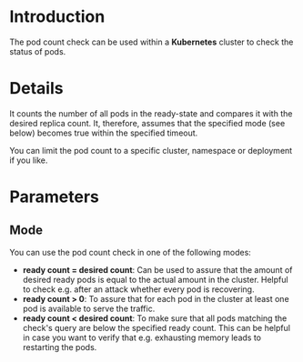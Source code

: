 # Introduction

The pod count check can be used within a **Kubernetes** cluster to check the status of pods.

# Details

It counts the number of all pods in the ready-state and compares it with the desired replica count. It, therefore, assumes that the specified mode (see below) becomes true within the specified timeout.

You can limit the pod count to a specific cluster, namespace or deployment if you like.

# Parameters

## Mode

You can use the pod count check in one of the following modes:

- **ready count = desired count**: Can be used to assure that the amount of desired ready pods is equal to the actual amount in the cluster. Helpful to check e.g. after an attack whether every pod is recovering.
- **ready count > 0**: To assure that for each pod in the cluster at least one pod is available to serve the traffic.
- **ready count < desired count**: To make sure that all pods matching the check's query are below the specified ready count. This can be helpful in case you want to verify that e.g. exhausting memory leads to restarting the pods.
